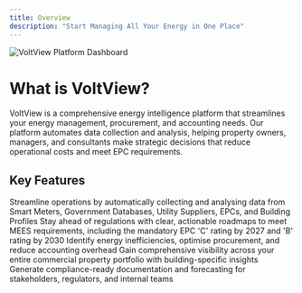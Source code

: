 ```yaml
---
title: Overview
description: "Start Managing All Your Energy in One Place"
---
```


![VoltView Platform Dashboard](/images/hero-dark.png)

# What is VoltView?

VoltView is a comprehensive energy intelligence platform that streamlines your energy management, procurement, and accounting needs. Our platform automates data collection and analysis, helping property owners, managers, and consultants make strategic decisions that reduce operational costs and meet EPC requirements.


## Key Features

<CardGroup cols={2}>
  <Card
    title="Unified Data Integration"
    icon="database"
  >
    Streamline operations by automatically collecting and analysing data from Smart Meters, Government Databases, Utility Suppliers, EPCs, and Building Profiles
  </Card>
  <Card
    title="Compliance Forecasting"
    icon="chart-line"
  >
    Stay ahead of regulations with clear, actionable roadmaps to meet MEES requirements, including the mandatory EPC 'C' rating by 2027 and 'B' rating by 2030
  </Card>
  <Card
    title="Cost Optimisation"
    icon="coins"
  >
    Identify energy inefficiencies, optimise procurement, and reduce accounting overhead
  </Card>
  <Card
    title="Portfolio Intelligence"
    icon="building"
  >
    Gain comprehensive visibility across your entire commercial property portfolio with building-specific insights
  </Card>
  <Card
    title="Automated Reporting"
    icon="file-lines"
  >
    Generate compliance-ready documentation and forecasting for stakeholders, regulators, and internal teams
  </Card>
</CardGroup>





